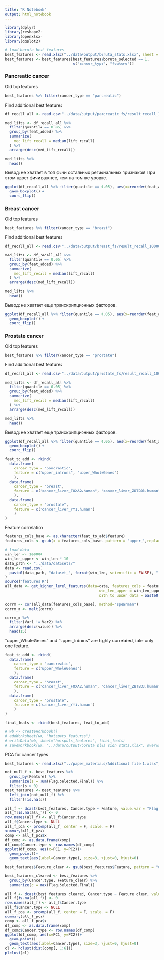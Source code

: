 ```yaml
---
title: "R Notebook"
output: html_notebook
---
```


```r
library(dplyr)
library(reshape2)
library(openxlsx)
library(ggplot2)

# load boruta best features 
best_features <- read.xlsx("../data/output/boruta_stats.xlsx", sheet = "hotspots_features")
best_features <- best_features[best_features$boruta_selected == 1, 
                               c("cancer_type", "feature")]

```

### Pancreatic cancer

Old top features

```r
best_features %>% filter(cancer_type == "pancreatic")
```

Find additional best features

```r
df_recall_all <- read.csv("../data/output/pancreatic_fs/result_recall_100000.csv")

med_lifts <- df_recall_all %>%
  filter(quantile == 0.05) %>%
  group_by(feat_added) %>%
  summarize(
    med_lift_recall = median(lift_recall)
  ) %>%
  arrange(desc(med_lift_recall)) 

med_lifts %>%
  head()

```

Вывод: не хватает в топ фичи остальных региональных признаков! При этом upper фичи важнее, чем на том же уровне.

```r
ggplot(df_recall_all %>% filter(quantile == 0.05), aes(x=reorder(feat_added, lift_recall, median), y=lift_recall)) + 
  geom_boxplot() + 
  coord_flip()
```


### Breast cancer

Old top features

```r
best_features %>% filter(cancer_type == "breast")
```

Find additional best features

```r
df_recall_all <- read.csv("../data/output/breast_fs/result_recall_100000.csv")

med_lifts <- df_recall_all %>%
  filter(quantile == 0.05) %>%
  group_by(feat_added) %>%
  summarize(
    med_lift_recall = median(lift_recall)
  ) %>%
  arrange(desc(med_lift_recall)) 

med_lifts %>%
  head()

```

Вывод: не хватает еще транскрипционных факторов.

```r
ggplot(df_recall_all %>% filter(quantile == 0.05), aes(x=reorder(feat_added, lift_recall, median), y=lift_recall)) + 
  geom_boxplot() + 
  coord_flip()
```


### Prostate cancer

Old top features

```r
best_features %>% filter(cancer_type == "prostate")
```

Find additional best features

```r
df_recall_all <- read.csv("../data/output/prostate_fs/result_recall_100000.csv")

med_lifts <- df_recall_all %>%
  filter(quantile == 0.05) %>%
  group_by(feat_added) %>%
  summarize(
    med_lift_recall = median(lift_recall)
  ) %>%
  arrange(desc(med_lift_recall)) 

med_lifts %>%
  head()

```

Вывод: не хватает еще транскрипционных факторов.

```r
ggplot(df_recall_all %>% filter(quantile == 0.05), aes(x=reorder(feat_added, lift_recall, median), y=lift_recall)) + 
  geom_boxplot() + 
  coord_flip()
```

```r
feat_to_add <- rbind(
  data.frame(
    cancer_type = "pancreatic",
    feature = c("upper_introns", "upper_WholeGenes")
    ),
  data.frame(
    cancer_type = "breast",
    feature = c("cancer_liver_FOXA2.human", "cancer_liver_ZBTB33.human")
    ),  
  data.frame(
    cancer_type = "prostate",
    feature = c("cancer_liver_YY1.human")
    )
)

```


Feature correlation

```r
features_cols_base <- as.character(feat_to_add$feature)
features_cols <- gsub(x = features_cols_base, pattern = "upper_",replacement = "")

# load data
win_len <- 100000
win_len_upper <- win_len * 10
data_path <- "../data/datasets/" 
data <- read.csv(
  paste0(data_path, "dataset_", format(win_len, scientific = FALSE), ".csv")
)
source("features.R")
all_data <- get_higher_level_features(data=data, features_cols = features_cols, 
                                           win_len_upper = win_len_upper,
                                           path_to_upper_data = paste0(data_path, "dataset_",
                                                                       format(win_len_upper, scientific = FALSE), ".csv"))
corrm <- cor(all_data[features_cols_base], method="spearman")
corrm_m <- melt(corrm)

corrm_m %>%
  filter(Var1 != Var2) %>%
  arrange(desc(value)) %>%
  head(15)
```

"upper_WholeGenes" and	"upper_introns" are highly correlated, take only one feature.

```r
feat_to_add <- rbind(
  data.frame(
    cancer_type = "pancreatic",
    feature = c("upper_WholeGenes")
    ),
  data.frame(
    cancer_type = "breast",
    feature = c("cancer_liver_FOXA2.human", "cancer_liver_ZBTB33.human")
    ),  
  data.frame(
    cancer_type = "prostate",
    feature = c("cancer_liver_YY1.human")
    )
)

final_feats <- rbind(best_features, feat_to_add)

# wb <- createWorkbook()
# addWorksheet(wb, "hotspots_features")
# writeData(wb, sheet="hotspots_features", final_feats)
# saveWorkbook(wb, "../data/output/boruta_plus_sign_stats.xlsx", overwrite = T)

```


PCA for cancer types

```r
best_features <- read.xlsx("../paper_materials/Additional file 1.xlsx", sheet = "Table S8")

not_null_f <- best_features %>%
  group_by(Feature) %>%
  summarize(s = sum(Flag.Selected.Final)) %>% 
  filter(s > 0)
best_features <- best_features %>%
  left_join(not_null_f) %>%
  filter(!is.na(s))

all_f <- dcast(best_features, Cancer.type ~ Feature, value.var = "Flag.Selected.Final")
all_f[is.na(all_f)] <- 0
row.names(all_f) <- all_f$Cancer.type
all_f$Cancer.type <- NULL
all_f_pca <- prcomp(all_f, center = F, scale. = F)
summary(all_f_pca)
comp <- all_f_pca$x
df_comp <- as.data.frame(comp)
df_comp$Cancer.type <- row.names(df_comp)
ggplot(df_comp, aes(x=PC1, y=PC2))+
  geom_point()+
  geom_text(aes(label=Cancer.type), size=3, vjust=0, hjust=0)

```

```r
best_features$Feature_clear <- gsub(best_features$Feature, pattern = "upper_", replacement = "")

best_features_cleared <- best_features %>%
  group_by(Cancer.type, Feature_clear) %>%
  summarize(c = max(Flag.Selected.Final))

all_f <- dcast(best_features_cleared, Cancer.type ~ Feature_clear, value.var = "c")
all_f[is.na(all_f)] <- 0
row.names(all_f) <- all_f$Cancer.type
all_f$Cancer.type <- NULL
all_f_pca <- prcomp(all_f, center = F, scale. = F)
summary(all_f_pca)
comp <- all_f_pca$x
df_comp <- as.data.frame(comp)
df_comp$Cancer.type <- row.names(df_comp)
ggplot(df_comp, aes(x=PC1, y=PC2))+
  geom_point()+
  geom_text(aes(label=Cancer.type), size=3, vjust=0, hjust=0)
cl <- hclust(dist(comp[, 1:6]))
plclust(cl)
```

